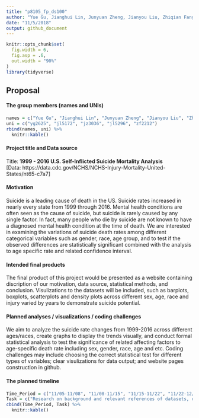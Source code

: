 ```yaml
---
title: "p8105_fp_ds100"
author: "Yue Gu, Jianghui Lin, Junyuan Zheng, Jianyou Liu, Zhiqian Fang"
date: "11/5/2018"
output: github_document
---
```


```r
knitr::opts_chunk$set(
  fig.width = 6,
  fig.asp = .6,
  out.width = "90%"
)
library(tidyverse)
```

## Proposal 

#### The group members (names and UNIs) 
```r
names = c("Yue Gu", "Jianghui Lin", "Junyuan Zheng", "Jianyou Liu", "Zhiqian Fang")
uni = c("yg2625", "jl5172", "jz3036", "jl5296", "zf2212")
rbind(names, uni) %>% 
  knitr::kable()
```

#### Project title and Data source

Title: __1999 - 2016 U.S. Self-Inflicted Suicide Mortality Analysis__    
[Data: https://data.cdc.gov/NCHS/NCHS-Injury-Mortality-United-States/nt65-c7a7]

#### Motivation  
Suicide is a leading cause of death in the US. Suicide rates increased in nearly every state from 1999 through 2016. Mental health conditions are often seen as the cause of suicide, but suicide is rarely caused by any single factor. In fact, many people who die by suicide are not known to have a diagnosed mental health condition at the time of death. We are interested in examining the variations of suicide death rates among different categorical variables such as gender, race, age group, and to test if the observed differences are statistically significant combined with the analysis to age specific rate and related confidence interval.

#### Intended final products  
The final product of this project would be presented as a website containing discription of our motivation, data source, statistical methods, and conclusion. Visulizations to the datasets will be included, such as barplots, boxplots, scatterplots and density plots across different sex, age, race and injury varied by years to demonstrate suicide potential.

#### Planned analyses / visualizations / coding challenges  
We aim to analyze the suicide rate changes from 1999-2016 across different ages/races, create graphs to display the trends visually, and conduct formal statistical analysis to test the significance of related affecting factors to age-specific death rate including sex, gender, race, age and etc. Coding challenges may include choosing the correct statistical test for different types of variables; clear visulizations for data output; and website pages construction in github.

#### The planned timeline  
```r
Time_Period = c("11/05-11/08", "11/08-11/15", "11/15-11/22", "11/22-12/06", "12/06")
Task = c("Research on background and relevant references of datasets, understand its structure and variables", "Load, clean, manipulate data; Create visualizations", "Work on report - Perform statistical analysis and summarize findings/conclusions", "Website construction and screencast; Finalize report", "Final Submission")
cbind(Time_Period, Task) %>% 
  knitr::kable()
```






